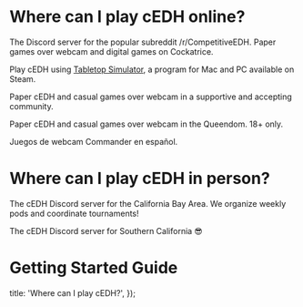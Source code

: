 
# Where can I play cEDH online?

<div className="grid gap-8 mb-24">

<PlayCedhCard name="r/CompetitiveEDH" img={rSlashCedhLogo} href="https://discord.gg/cA7uBQsSrz" >

The Discord server for the popular subreddit /r/CompetitiveEDH. Paper games over
webcam and digital games on Cockatrice.

</PlayCedhCard>

<PlayCedhCard name="Tabletop Simulator cEDH" img={cedhTabletopSimulatorLogo} href="https://discord.gg/mQdJvPx3AD" >

Play cEDH using
[Tabletop Simulator](https://store.steampowered.com/app/286160/Tabletop_Simulator/),
a program for Mac and PC available on Steam.

</PlayCedhCard>

<PlayCedhCard name="Mind Muscle Magic" img={mindMuscleMagicLogo} href="https://discord.gg/mindmusclemagic">

Paper cEDH and casual games over webcam in a supportive and accepting community.

</PlayCedhCard>

<PlayCedhCard name="Mab's Queendom" img={mabsQueendomLogo} href="https://discord.gg/jRKBhMtpYq">

Paper cEDH and casual games over webcam in the Queendom. 18+ only.

</PlayCedhCard>

<PlayCedhCard name="Commander's Crypt" img={commandersCryptLogo} href="https://discord.com/invite/7HZtDzq3z8" joinText="¡Únete aqui!">

Juegos de webcam Commander en español.

</PlayCedhCard>

</div>

# Where can I play cEDH in person?

<div className="grid gap-8 mb-24">

<PlayCedhCard name="California Bay Area" img={bayAreaLogo} href="https://discord.gg/mDFZ4KHTYQ" >

The cEDH Discord server for the California Bay Area. We organize weekly pods and
coordinate tournaments!

</PlayCedhCard>

<PlayCedhCard name="Southern California" img={socalLogo} href="https://discord.gg/RGXjGBDsP4" >

The cEDH Discord server for Southern California 😎

</PlayCedhCard>

</div>

# Getting Started Guide

<YouTubeEmbed
  src="https://www.youtube.com/embed/JhyAzcgadB4"
  className="mx-auto"
/>

  title: 'Where can I play cEDH?',
});

